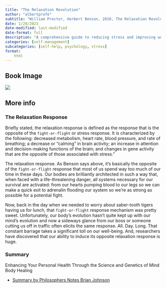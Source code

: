```yaml
---
title: "The Relaxation Revolution"
author: "albertprofe"
subtitle: "William Proctor, Herbert Benson, 2010, The Relaxation Revolution: Enhancing Your Personal Health Through the Science and Genetics of Mind Body Healing"
date: 1/20/2023
date-modified: last-modified
date-format: full
description: "A comprehensive guide to reducing stress and improving well-being. The Relaxation Revolution provides practical strategies for relaxation and mindfulness, so you can lead a more balanced and fulfilling life."
categories: [self-management]
subcategories: [self-help, psychology, stress]
format:
    html
---
```


## Book Image

![](/books/relaxationrevolution.jpg)


## More info


### The Relaxation Response

Briefly stated, the relaxation response is defined as the response that is the opposite of the 
``fight-or-flight`` or stress response. It is characterized by the following: decreased metabolism,
heart rate, blood pressure, and rate of breathing; a decrease or “calming” in brain activity; an
increase in attention and decision-making functions of the brain; and changes in gene activity
that are the opposite of those associated with stress.”

The relaxation response. As Benson says above, it’s basically the opposite of the ``fight-or-flight``
response that most of us spend way too much of our time in these days.
Our bodies are brilliantly architected in such a way that, when faced with a life-threatening
danger, all systems necessary for our survival are activated: from our hearts pumping blood
to our legs so we can make a quick exit to adrenalin flooding our system so we’re as strong as
possible for a potential fight.

Now, back in the day when we needed to worry about saber-tooth tigers having us for lunch, that
``fight-or-flight`` response mechanism was pretty sweet. Unfortunately, our body’s evolution hasn’t
quite kept up with our mind’s evolution and now a sideways glance from our boss or someone
cutting us off in traffic often elicits the same response. All. Day. Long.
That constant barrage takes a significant toll on our well-being. And, researchers have
discovered that our ability to induce its opposite relaxation response is huge.

### Summary

Enhancing Your Personal Health Through the Science and Genetics of Mind Body Healing


- [Summary by Philosophers Notes Brian Johnson](/books/The-Relaxation-Revolution.pdf)
